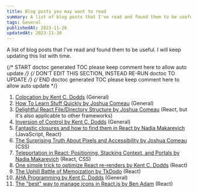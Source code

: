 ```yaml
---
title: Blog posts you may want to read
summary: A list of blog posts that I've read and found them to be useful.
tags: General
publishedAt: 2023-11-26
updatedAt: 2023-11-30
---
```


A list of blog posts that I've read and found them to be useful. I will keep updating this list with time.

{/* START doctoc generated TOC please keep comment here to allow auto update */}
{/* DON'T EDIT THIS SECTION, INSTEAD RE-RUN doctoc TO UPDATE */}
{/* END doctoc generated TOC please keep comment here to allow auto update */}

1. [Colocation by Kent C. Dodds](https://kentcdodds.com/blog/colocation) (General)
1. [How To Learn Stuff Quickly by Joshua Comeau](https://www.joshwcomeau.com/blog/how-to-learn-stuff-quickly/) (General)
1. [Delightful React File/Directory Structure by Joshua Comeau](https://www.joshwcomeau.com/react/file-structure/) (React, but it's also applicable to other frameworks)
1. [Inversion of Control by Kent C. Dodds](https://kentcdodds.com/blog/inversion-of-control) (General)
1. [Fantastic closures and how to find them in React by Nadia Makarevich](https://www.developerway.com/posts/fantastic-closures) (JavaScript, React)
1. [The Surprising Truth About Pixels and Accessibility by Joshua Comeau](https://www.developerway.com/posts/fantastic-closures) (CSS)
1. [Teleportation in React: Positioning, Stacking Context, and Portals by Nadia Makarevich](https://www.developerway.com/posts/fantastic-closures) (React, CSS)
1. [One simple trick to optimize React re-renders by Kent C. Dodds](https://kentcdodds.com/blog/optimize-react-re-renders) (React)
1. [The Uphill Battle of Memoization by TkDodo](https://tkdodo.eu/blog/the-uphill-battle-of-memoization) (React)
1. [AHA Programming by Kent C. Dodds](https://kentcdodds.com/blog/aha-programming) (General)
1. [The "best" way to manage icons in React.js by Ben Adam](https://benadam.me/thoughts/react-svg-sprites/) (React)
